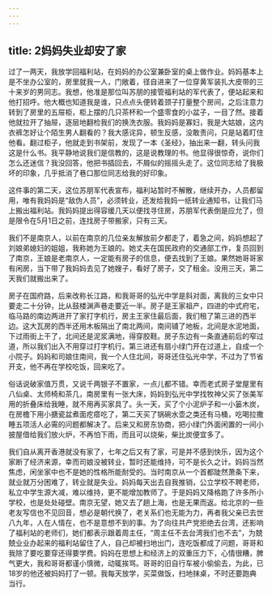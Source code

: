 ```yaml
---
---
---
```

title: 2妈妈失业却安了家
---




过了一两天，我放学回福利站，在妈妈的办公室兼卧室的桌上做作业。妈妈基本上是不坐办公室的，房里就我一人，门敞着，径自进来了一位穿黄军装扎大皮带的三十来岁的男同志。我想，他准是那位叫苏朋的接管福利站的军代表了，便站起来和他打招呼。他大概也知道我是谁，只点点头便转着颈子打量整个房间，之后注意力转到了房里的五屉柜，柜上摆的几只茶杯和一个盛零食的小盆子，一目了然。接着他就拉开了抽屉，逐层地翻检我们的换洗衣服。我妈妈是寡妇，我是大姑娘，这内衣裤怎好让个陌生男人翻看的？我大感诧异，顿生反感，没敢责问，只是站着盯住他看。翻过柜子，他就走到书架前，发现了一本《圣经》，抽出来一翻，转头问我这是什么书。我平静地说我们是信教的，这是说教理的书。他显得很惊奇，说你们怎么还迷信？我没回答，他把书插回去，不屑似的摇摇头走了。这位同志给了我极坏的印象，几乎抵消了巷口那位同志给我的好印象。

这件事的第二天，这位苏朋军代表宣布，福利站暂时不解散，继续开办，人员都留用，唯有我妈妈是“敌伪人员”，必须转业，还发给我妈一纸转业通知书，让我们马上搬出福利站。我妈妈提出得容缓几天以便找寻住房，苏朋军代表倒是应允了，但是限令在5月1日之前，连找房子带搬家，只有三天。

我们不是南京人，以前在南京的几位亲友解放前夕都走了，着急之间，妈妈想起了刘娘弟媳妇的姐姐，我称她为王娘的。她丈夫在国民政府的交通部工作，复员回到了南京，王娘是老南京人，一定能有房子的信息，便去找到了王娘。果然她哥哥家有闲房，当下带了我妈妈去见了她嫂子，看好了房子，交了租金。没用三天，第二天我们就搬出来了。

房子在国府路，后来改称长江路，和我哥哥的弘光中学是斜对面，离我的三女中只要走二十分钟，比从鼓楼渊声巷走要近一半。房子是王家祖产，四进的中式府宅，临马路的南边两进开了家打字机行，房主王家住最后面，我们租了第三进的西半边。这大瓦房的西半还用木板隔出了南北两间，南间铺了地板，北间是水泥地面，下过雨街上干了，北间还是泥浆满地，得穿胶鞋。房子东边有一条直通前后的窄过道，所以我们出入不用穿过打字机行。第三进还有扇小绿门开在过道上，自成一个小院子。妈妈和司娘住南间，我一个人住北间，哥哥还住弘光中学，不过为了节省开支，他不再在学校吃饭，回来吃了。

俗话说破家值万贯，又说千两银子不置家，一点儿都不错。幸而老式房子堂屋里有八仙桌、太师椅和茶几，南房里有一张大床，妈妈到弘光中学找牧神父买了张美军用的折叠床给我睡，就不用再买家具了。头一天，买了个小泥炉子和一小篓木炭，在房檐下用小搪瓷盆煮面疙瘩吃了，第二天买了锅碗水壶之类还有马桶，吃喝拉撒睡五项活人必需的问题都解决了。后来又和房东协商，把小绿门外面闲置的一间小披屋借给我们放火炉，不再怕下雨，而且可以烧柴，柴比炭便宜多了。

我们自从离开香港就没有家了，七年之后又有了家，可是并不感到快乐，因为这个家断了经济来源，幸而司娘没被转业，暂时还能维持，可不是长久之计。妈妈当然焦虑，闲坐家中也不是她的性格所能耐受的。当时南京从一个首都陡然萧条下来，就业就万分困难了，转业就是失业。妈妈每天出去自我推销，公立学校不聘老师，私立中学生源大减，难以维持，更不能增加教师了。于是妈妈又降格跑了许多所小学校，也是处处碰壁。南京无望，她又去了趟上海，也是无果而返。给北京的一些老友写信也不见回音，想必是朝代换了，老关系们也无能为力，再者我父亲已去世八九年，人在人情在，也不是意想不到的事。为了向往共产党拒绝去台湾，还影响了福利站的老师们，她们都表示跟着周主任，“周主任不去台湾我们也不去”，为兢兢业业办起来的福利站留住了人，自己却被扫地出门，连吃饭都成了问题，哥哥和我除了要吃要穿还得要学费。妈妈在思想上和经济上的双重压力下，心情很糟，脾气更大，我和哥哥都谨小慎微，动辄挨骂。哥哥的旧自行车被小偷偷去，为此，已18岁的他还被妈妈打了一顿。我每天放学，买菜做饭，扫地抹桌，不时还要跑典当行。